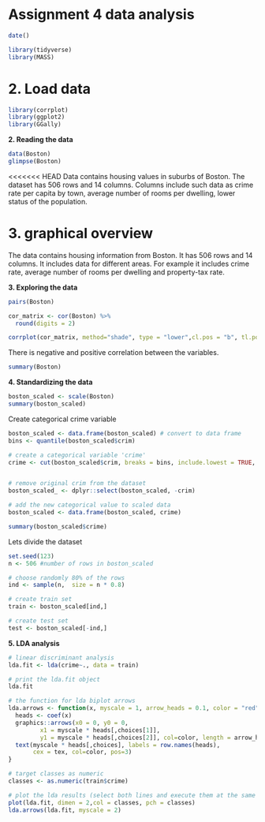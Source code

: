 # Assignment 4 data analysis

```r
date()
```


```r
library(tidyverse)
library(MASS)
```
**2. Load data**
=======
```r
library(corrplot)
library(ggplot2)
library(GGally)
```
**2. Reading the data**
```r
data(Boston)
glimpse(Boston)
```

<<<<<<< HEAD
Data contains housing values in suburbs of Boston. The dataset has 506 rows and 14 columns. Columns include such data as crime rate per capita by town, average number of rooms per dwelling, lower status of the population.

**3. graphical overview**
=======
The data contains housing information from Boston. It has 506 rows and 14 columns. It includes data for different areas. For example it includes crime rate, average number of rooms per dwelling and property-tax rate.

**3. Exploring the data**


```r
pairs(Boston)
```

```r
cor_matrix <- cor(Boston) %>% 
  round(digits = 2)

corrplot(cor_matrix, method="shade", type = "lower",cl.pos = "b", tl.pos = "d")

```
There is negative and positive correlation between the variables.

```r
summary(Boston)
```


**4. Standardizing the data**

```r
boston_scaled <- scale(Boston)
summary(boston_scaled)
```
Create categorical crime variable
```r
boston_scaled <- data.frame(boston_scaled) # convert to data frame
bins <- quantile(boston_scaled$crim)

# create a categorical variable 'crime'
crime <- cut(boston_scaled$crim, breaks = bins, include.lowest = TRUE, labels = c("low", "med_low", "med_high", "high"))


# remove original crim from the dataset
boston_scaled_ <- dplyr::select(boston_scaled, -crim)

# add the new categorical value to scaled data
boston_scaled <- data.frame(boston_scaled, crime)

summary(boston_scaled$crime)

```

Lets divide the dataset
```r
set.seed(123)
n <- 506 #number of rows in boston_scaled

# choose randomly 80% of the rows
ind <- sample(n,  size = n * 0.8)

# create train set
train <- boston_scaled[ind,]

# create test set 
test <- boston_scaled[-ind,]
```

**5. LDA analysis**

```r
# linear discriminant analysis
lda.fit <- lda(crime~., data = train)

# print the lda.fit object
lda.fit

# the function for lda biplot arrows
lda.arrows <- function(x, myscale = 1, arrow_heads = 0.1, color = "red", tex = 0.75, choices = c(1,2)){
  heads <- coef(x)
  graphics::arrows(x0 = 0, y0 = 0, 
         x1 = myscale * heads[,choices[1]], 
         y1 = myscale * heads[,choices[2]], col=color, length = arrow_heads)
  text(myscale * heads[,choices], labels = row.names(heads), 
       cex = tex, col=color, pos=3)
}

# target classes as numeric
classes <- as.numeric(train$crime)

# plot the lda results (select both lines and execute them at the same time!)
plot(lda.fit, dimen = 2,col = classes, pch = classes)
lda.arrows(lda.fit, myscale = 2)
```



